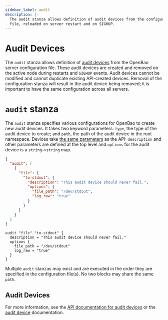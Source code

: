```yaml
---
sidebar_label: audit
description: |-
  The audit stanza allows definition of audit devices from the configuration
  file, reloaded on server restart and on SIGHUP.
---
```



# Audit Devices

The `audit` stanza allows definition of [audit devices](/docs/audit) from the
OpenBao server configuration file. These audit devices are created and removed
on the active node during restarts and `SIGHUP` events. Audit devices cannot
be modified and cannot duplicate existing API-created devices. Removal of the
configuration stanza will result in the audit device being removed; it is
important to have the same configuration across all servers.

# `audit` stanza

The `audit` stanza specifies various configurations for OpenBao to create
new audit devices. It takes two keyword parameters: `type`, the type of the
audit device to create; and `path`, the path of the audit device in the root
namespace. Devices take [the same parameters](/api-docs/system/audit) as
the API: `description` and other parameters are defined at the top level and
`options` for the audit device is a `string->string` map.

<Tabs groupId="config">
<TabItem value="JSON">

```json
{
  "audit": [
    {
      "file": {
        "to-stdout": {
          "description": "This audit device should never fail.",
          "options": {
            "file_path": "/dev/stdout",
            "log_raw": "true"
          }
        }
      }
    }
  ]
}
```

</TabItem>
<TabItem value="HCL">

```hcl
audit "file" "to-stdout" {
  description = "This audit device should never fail."
  options {
    file_path = "/dev/stdout"
    log_raw = "true"
  }
}
```

</TabItem>
</Tabs>

Multiple `audit` stanzas may exist and are executed in the order they
are specified in the configuration file(s). No two blocks may share the
same `path`. 

## Audit Devices

For more information, see the [API documentation for audit
devices](/api-docs/system/audit/) or the [audit device](/docs/audit)
documentation.
